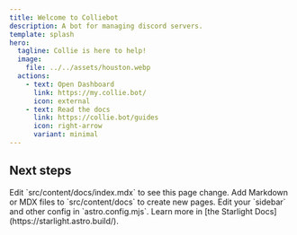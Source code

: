 ```yaml
---
title: Welcome to Colliebot
description: A bot for managing discord servers.
template: splash
hero:
  tagline: Collie is here to help!
  image:
    file: ../../assets/houston.webp
  actions:
    - text: Open Dashboard
      link: https://my.collie.bot/
      icon: external
    - text: Read the docs
      link: https://collie.bot/guides
      icon: right-arrow
      variant: minimal
---
```



## Next steps

<CardGrid stagger>
	<Card title="Update content" icon="pencil">
		Edit `src/content/docs/index.mdx` to see this page change.
	</Card>
	<Card title="Add new content" icon="add-document">
		Add Markdown or MDX files to `src/content/docs` to create new pages.
	</Card>
	<Card title="Configure your site" icon="setting">
		Edit your `sidebar` and other config in `astro.config.mjs`.
	</Card>
	<Card title="Read the docs" icon="open-book">
		Learn more in [the Starlight Docs](https://starlight.astro.build/).
	</Card>
</CardGrid>
